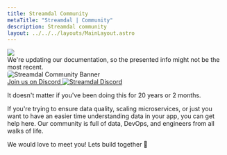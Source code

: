 ```yaml
---
title: Streamdal Community
metaTitle: "Streamdal | Community"
description: Streamdal community
layout: ../../../layouts/MainLayout.astro
---
```



<div class="addl-wrapper">
<div class="addl">
<img src={information} class="uimage" />
<div class="addlcontent">
We're updating our documentation, so the presented info might not be the
most recent.
</div>
</div>
</div>

<img src={community} alt="Streamdal Community Banner" style="border-radius: 5px; hoover" />
<a href="https://discord.gg/streamdal" class="discord-link">
    <div class="discord-wrapper">
        <div class="discord-gradient-wrapper">
            <div class="discord-content-wrapper">
                Join us on Discord <img src={discord} alt="Streamdal Discord" class="discord-icon" />
            </div>
        </div>
    </div>
</a>

It doesn't matter if you've been doing this for 20 years or 2 months.

If you're trying to ensure data quality, scaling microservices, or just you 
want to have an easier time understanding data in your app, you can get help 
here. Our community is full of data, DevOps, and engineers from all walks of 
life. 


We would love to meet you! Lets build together 💪






